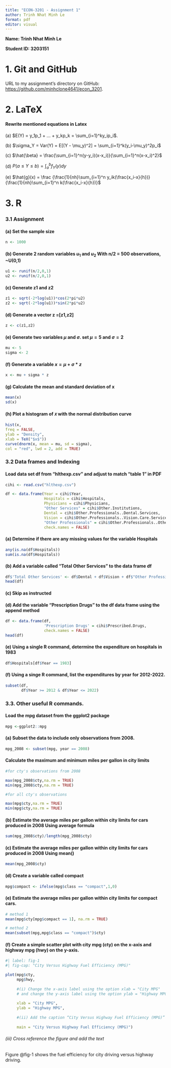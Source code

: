 ```yaml
---
title: "ECON-3201 - Assignment 1"
author: Trinh Nhat Minh Le
format: pdf
editor: visual
---
```


**Name: Trinh Nhat Minh Le**

**Student ID: 3203151**

# 1. Git and GitHub

URL to my assignment's directory on GitHub: <https://github.com/minhclone4641/econ_3201>.

# 2. LaTeX

#### Rewrite mentioned equations in Latex

(a) $E(Y) = y_1p_1 + ... + y_kp_k = \sum_{i=1}^ky_ip_i$.

(b) $\sigma_Y = Var(Y) = E[(Y - \mu_y)^2] = \sum_{i=1}^k(y_i-\mu_y)^2p_i$

(c) $\hat{\beta} = \frac{\sum_{i=1}^n(y-y_i)(x-x_i)}{\sum_{i=1}^n(x-x_i)^2}$

(d) $P(a \leq Y \leq b) = \int_{a}^{b}f_Y(y)dy$

(e) $\hat{g}(x) = \frac
{\frac{1}{nh}\sum_{i=1}^n y_ik(\frac{x_i-x}{h})}
{\frac{1}{nh}\sum_{i=1}^n k(\frac{x_i-x}{h})}$

# 3. R

### 3.1 Assignment

#### (a) Set the sample size

```r
n <- 1000
```

#### (b) Generate 2 random variables $u_1$ and $u_2$ With n/2 = 500 observations, \~U(0,1)

```r
u1 <- runif(n/2,0,1) 
u2 <- runif(n/2,0,1)
```

#### (c) Generate z1 and z2

```r
z1 <- sqrt(-2*log(u1))*cos(2*pi*u2)
z2 <- sqrt(-2*log(u1))*sin(2*pi*u2)
```

#### (d) Generate a vector z =\[z1,z2\]

```r
z <- c(z1,z2)
```

#### (e) Generate two variables $\mu$ and $\sigma$. set $\mu = 5$ and $\sigma =2$

```r
mu <- 5
sigma <- 2
```

#### (f) Generate a variable $x = \mu + \sigma * z$

```r
x <- mu + sigma * z
```

#### (g) Calculate the mean and standard deviation of x

```r
mean(x)
sd(x)
```

#### (h) Plot a histogram of 𝑥 with the normal distribution curve

```r
hist(x,
freq = FALSE,
ylab = "Density",
xlab = TeX("$x$"))
curve(dnorm(x, mean = mu, sd = sigma),
col = "red", lwd = 2, add = TRUE)
```

### 3.2 Data frames and Indexing

#### Load data set df from "hlthexp.csv" and adjust to match "table 1" in PDF

```r
cihi <- read.csv("hlthexp.csv")

df <- data.frame(Year = cihi$Year,
                 Hospitals = cihi$Hospitals,
                 Physicians = cihi$Physicians,
                 "Other Services" = cihi$Other.Institutions,
                 Dental = cihi$Other.Professionals..Dental.Services,
                 Vision = cihi$Other.Professionals..Vision.Care.Services,
                 "Other Professionals" = cihi$Other.Professionals..Other.Services,
                 check.names = FALSE)
```

#### (a) Determine if there are any missing values for the variable Hospitals

```r
any(is.na(df$Hospitals))
sum(is.na(df$Hospitals))
```

#### (b) Add a variable called “Total Other Services” to the data frame df

```r
df$'Total Other Services' <- df$Dental + df$Vision + df$"Other Professionals"
head(df)
```

#### (c) Skip as instructed

#### (d) Add the variable “Prescription Drugs” to the df data frame using the append method

```r
df <- data.frame(df,
                 'Prescription Drugs' = cihi$Prescribed.Drugs,
                 check.names = FALSE)
head(df)
```

#### (e) Using a single R command, determine the expenditure on hospitals in 1983

```r
df$Hospitals[df$Year == 1983]
```

#### (f) Using a singe R command, list the expenditures by year for 2012-2022.

```r
subset(df,
       df$Year >= 2012 & df$Year <= 2022)
```

### 3.3. Other useful R commands.

#### Load the mpg dataset from the ggplot2 package

```r
mpg <-ggplot2::mpg
```

#### (a) Subset the data to include only observations from 2008.

```r
mpg_2008 <- subset(mpg, year == 2008)
```

#### Calculate the maximum and minimum miles per gallon in city limits

```r
#for cty's observations from 2008

max(mpg_2008$cty,na.rm = TRUE)
min(mpg_2008$cty,na.rm = TRUE)

#for all cty's observations

max(mpg$cty,na.rm = TRUE)
min(mpg$cty,na.rm = TRUE)
```

#### (b) Estimate the average miles per gallon within city limits for cars produced in 2008 Using average formula

```r
sum(mpg_2008$cty)/length(mpg_2008$cty)
```

#### (c) Estimate the average miles per gallon within city limits for cars produced in 2008 Using mean()

```r
mean(mpg_2008$cty)
```

#### (d) Create a variable called compact

```r
mpg$compact <- ifelse(mpg$class == "compact",1,0)
```

#### (e) Estimate the average miles per gallon within city limits for compact cars.

```r
# method 1
mean(mpg$cty[mpg$compact == 1], na.rm = TRUE)
```

```r
# method 2
mean(subset(mpg,mpg$class == "compact")$cty)
```

#### (f) Create a simple scatter plot with city mpg (cty) on the x-axis and highway mpg (hwy) on the y-axis.

```r
#| label: fig-1
#| fig-cap: "City Versus Highway Fuel Efficiency (MPG)"

plot(mpg$cty,
     mpg$hwy,
     
     #(i) Change the x-axis label using the option xlab = "City MPG"
     # and change the y-axis label using the option ylab = "Highway MPG"
     
     xlab = "City MPG",
     ylab = "Highway MPG",
     
     #(ii) Add the caption “City Versus Highway Fuel Efficiency (MPG)”
     
     main = "City Versus Highway Fuel Efficiency (MPG)")
```

###### (iii) Cross reference the figure and add the text

Figure @fig-1 shows the fuel efficiency for city driving versus highway driving.
